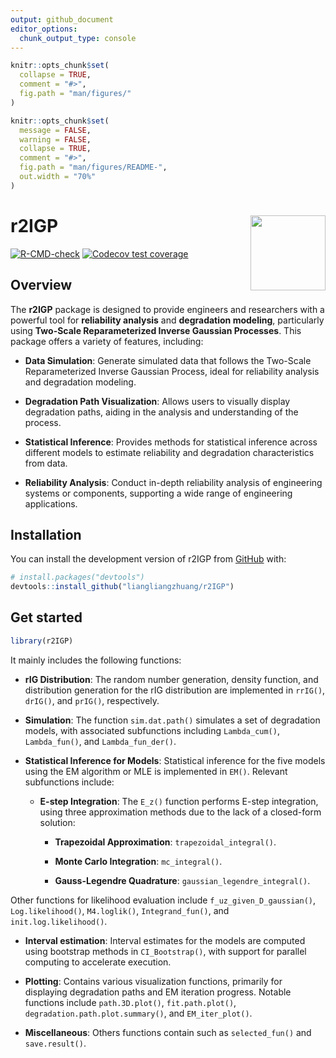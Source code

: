 ```yaml
---
output: github_document
editor_options: 
  chunk_output_type: console
---
```


```r
knitr::opts_chunk$set(
  collapse = TRUE,
  comment = "#>",
  fig.path = "man/figures/"
)
```

```r
knitr::opts_chunk$set(
  message = FALSE,
  warning = FALSE,
  collapse = TRUE,
  comment = "#>",
  fig.path = "man/figures/README-",
  out.width = "70%"
)
```

# r2IGP <img src='man/figures/logo.png' align="right" height="120" />


<!-- badges: start -->
[![R-CMD-check](https://github.com/liangliangzhuang/r2IGP/actions/workflows/R-CMD-check.yaml/badge.svg)](https://github.com/liangliangzhuang/r2IGP/actions/workflows/R-CMD-check.yaml)
[![Codecov test coverage](https://codecov.io/gh/liangliangzhuang/r2IGP/graph/badge.svg)](https://app.codecov.io/gh/liangliangzhuang/r2IGP)
<!-- badges: end -->

## Overview

The **r2IGP** package is designed to provide engineers and researchers with a powerful tool for **reliability analysis** and **degradation modeling**, particularly using **Two-Scale Reparameterized Inverse Gaussian Processes**. This package offers a variety of features, including:

- **Data Simulation**: Generate simulated data that follows the Two-Scale Reparameterized Inverse Gaussian Process, ideal for reliability analysis and degradation modeling. 

- **Degradation Path Visualization**: Allows users to visually display degradation paths, aiding in the analysis and understanding of the process.

- **Statistical Inference**: Provides methods for statistical inference across different models to estimate reliability and degradation characteristics from data.

- **Reliability Analysis**: Conduct in-depth reliability analysis of engineering systems or components, supporting a wide range of engineering applications.


## Installation

You can install the development version of r2IGP from [GitHub](https://github.com/) with:

```r
# install.packages("devtools")
devtools::install_github("liangliangzhuang/r2IGP")
```

## Get started 

```r
library(r2IGP)
```

It mainly includes the following functions:

- **rIG Distribution**: The random number generation, density function, and distribution generation for the rIG distribution are implemented in `rrIG()`, `drIG()`, and `prIG()`, respectively.  

- **Simulation**: The function `sim.dat.path()` simulates a set of degradation models, with associated subfunctions including `Lambda_cum()`, `Lambda_fun()`, and `Lambda_fun_der()`.  

- **Statistical Inference for Models**: Statistical inference for the five models using the EM algorithm or MLE is implemented in `EM()`. Relevant subfunctions include:  
  
   - **E-step Integration**: The `E_z()` function performs E-step integration, using three approximation methods due to the lack of a closed-form solution:  
    
        - **Trapezoidal Approximation**: `trapezoidal_integral()`.
       
        - **Monte Carlo Integration**: `mc_integral()`.
     
        - **Gauss-Legendre Quadrature**: `gaussian_legendre_integral()`. 

Other functions for likelihood evaluation include `f_uz_given_D_gaussian()`, `Log.likelihood()`, `M4.loglik()`, `Integrand_fun()`, and `init.log.likelihood()`.  

- **Interval estimation**: Interval estimates for the models are computed using bootstrap methods in `CI_Bootstrap()`, with support for parallel computing to accelerate execution.

- **Plotting**:  Contains various visualization functions, primarily for displaying degradation paths and EM iteration progress. Notable functions include `path.3D.plot()`, `fit.path.plot()`, `degradation.path.plot.summary()`, and `EM_iter_plot()`.  

- **Miscellaneous**: Others functions contain such as `selected_fun()` and `save.result()`.



<!-- ## Articles -->

<!-- [Simulation data analysis](https://liangliangzhuang.github.io/r2IGP/docs/articles/Simulation-data-analysis.html) -->




